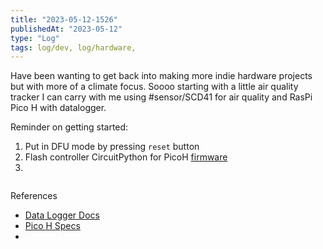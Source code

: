 ```yaml
---
title: "2023-05-12-1526"
publishedAt: "2023-05-12"
type: "Log"
tags: log/dev, log/hardware,
---
```


Have been wanting to get back into making more indie hardware projects but with more of a climate focus. Soooo starting with a little air quality tracker I can carry with me using #sensor/SCD41 for air quality and RasPi Pico H with datalogger.

Reminder on getting started:

1. Put in DFU mode by pressing `reset` button
2. Flash controller CircuitPython for PicoH [firmware](https://circuitpython.org/board/raspberry_pi_pico/)
3.

```

```

References

- [Data Logger Docs](https://learn.adafruit.com/getting-started-with-raspberry-pi-pico-circuitpython/data-logger)
- [Pico H Specs](https://www.raspberrypi.com/documentation/microcontrollers/raspberry-pi-pico.html#raspberry-pi-pico-and-pico-h)
-
